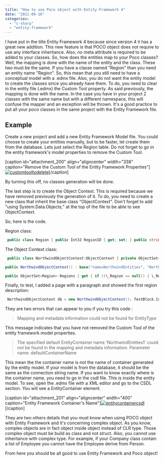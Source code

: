 ```yaml
---
title: "How to use Poco object with Entity Framework 4"
date: "2011-09-16"
categories: 
  - "c-sharp"
  - "entity-framework"
---
```


I have put in the title Entity Framework 4 because since version 4 it has a great new addition. This new feature is that POCO object does not require to use any interface inheritance. Also, no meta attribute is required to be added to your classes. So, how does the entities map to your Poco classes? Well, the mapping is done with the name of the entity and the class. These two must be the same. If you have a classe named "Region" than you need an entity name "Region". So, this mean that you still need to have a conceptual model with a .edmx file. Also, you do not want the entity model to create the classes since you already have them. To do, you need to clear in the entity file (.edmx) the Custom Tool property. As said previously, the mapping is done with the name. In the case you have in your project 2 classes with the same name but with a different namespace, this will confuse the mapper and an exception will be thrown. It's a good practice to put all your poco classes in the same project with the Entity Framework file.

## Example

Create a new project and add a new Entity Framework Model file. You could choose to create your entities manually, but to be faster, let create them from the database. Lets just select the Region table. Do not forget to go in the entity framework's model properties to remove the Custom Tool.

[caption id="attachment\_200" align="aligncenter" width="338" caption="Remove the Custom Tool of the Entity Framework Properties"][![](http://patrickdesjardins.com/blog/wp-content/uploads/2011/09/customtooltodelete.png "customtooltodelete")](http://patrickdesjardins.com/blog/how-to-use-poco-object-with-entity-framework-4/customtooltodelete)[/caption]

By turning this off, no classes generation will be done.

The last step is to create the Object Context. This is required because we have removed previously the generation of it. To do, you need to create a new class that inherit the base class "ObjectContext". Don't forget to add "using System.Data.Objects;" at the top of the file to be able to see ObjectContext.

So, here is the code.

Region class:


```csharp
 public class Region { public Int32 RegionID { get; set; } public string RegionDescription { get; set; } } 
```

The Object Context class:


```csharp
 public class NorthwindObjectContext:ObjectContext { private ObjectSet<Region> \_Region;

public NorthwindObjectContext() : base("name=NorthwindEntities", "NorthwindEntities") { this.ContextOptions.LazyLoadingEnabled = true; }

public ObjectSet<Region> Regions { get { if ((\_Region == null)) { \_Region = base.CreateObjectSet<Region>("Region"); } return \_Region; } } } 
```

Finally, to test, I added a page with a paragraph and showed the first region description:


```csharp
 NorthwindObjectContext db = new NorthwindObjectContext(); TextBlock.InnerText = db.Regions.Where(region => region.RegionID == 1).FirstOrDefault().RegionDescription; 
```

They are two errors that can appear to you if you try this code :

> Mapping and metadata information could not be found for EntityType

This message indicates that you have not removed the Custom Tool of the entity framework model properties.

> The specified default EntityContainer name 'NorthwindEntities1' could not be found in the mapping and metadata information. Parameter name: defaultContainerName

This mean the the container name is not the name of container generated by the entity model. If your model is from the database, it should be the same as the connection string name. If you want to know exactly where is the container name, you need to go in the csdl file. This is inside the entity model. To see, open the .edmx file with a XML editor and go to the CSDL section. You will see a EntityContainer element.

[caption id="attachment\_201" align="aligncenter" width="400" caption="Entity Framework Container's Name"][![](http://patrickdesjardins.com/blog/wp-content/uploads/2011/09/entitycontainercsdl-400x116.png "entitycontainercsdl")](http://patrickdesjardins.com/blog/how-to-use-poco-object-with-entity-framework-4/entitycontainercsdl)[/caption]

They are two others details that you must know when using POCO object with Entity Framework and it's concerning complex object. As you know, complex objects are in fact object inside object instead of CLR type. Those complex object must be build as class and not struct. Also, you cannot use inheritance with complex type. For example, if your Company class contain a list of Employee you cannot have the Employee derive from Person.

From here you should be all good to use Entity Framework and Poco object!
